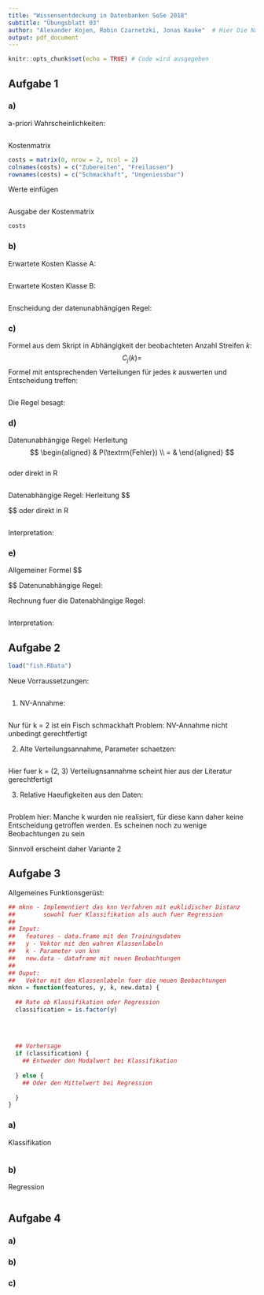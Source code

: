 ```yaml
---
title: "Wissensentdeckung in Datenbanken SoSe 2018"
subtitle: "Übungsblatt 03"
author: "Alexander Kojen, Robin Czarnetzki, Jonas Kauke"  # Hier Die Nammen aller Gruppenmitglieder eintragen!
output: pdf_document
---
```


```r
knitr::opts_chunk$set(echo = TRUE) # Code wird ausgegeben
```
## Aufgabe 1

### a)
a-priori Wahrscheinlichkeiten:
```r

```


Kostenmatrix
```r

costs = matrix(0, nrow = 2, ncol = 2)
colnames(costs) = c("Zubereiten", "Freilassen")
rownames(costs) = c("Schmackhaft", "Ungeniessbar")
```

Werte einfügen
```r

```

Ausgabe der Kostenmatrix
```r
costs
```

### b)

Erwartete Kosten Klasse A:
```r

```

Erwartete Kosten Klasse B:
```r

```

Enscheidung der datenunabhängigen Regel:


### c)
Formel aus dem Skript in Abhängigkeit der beobachteten Anzahl Streifen $k$:  
$$
C_j(k) = 
$$ 
Formel mit entsprechenden Verteilungen für jedes $k$ auswerten und Entscheidung treffen:

```r

```


Die Regel besagt: 


### d)
Datenunabhängige Regel:
Herleitung
$$
\begin{aligned}
& P(\textrm{Fehler}) \\
= &
\end{aligned}
$$  
oder direkt in R
```r

```




Datenabhängige Regel:
Herleitung
$$

$$
oder direkt in R
```r

```
Interpretation:

### e)
Allgemeiner Formel
$$

$$
Datenunabhängige Regel:


Rechnung fuer die Datenabhängige Regel:
```r

```

Interpretation:

## Aufgabe 2
```r
load("fish.RData")
```

Neue Vorraussetzungen:
```r

```


1. NV-Annahme:
```r

```
Nur für k = 2 ist ein Fisch schmackhaft
Problem: NV-Annahme nicht unbedingt gerechtfertigt

2. Alte Verteilungsannahme, Parameter schaetzen:
```r

```
Hier fuer k = (2, 3)
Verteilugnsannahme scheint hier aus der Literatur gerechtfertigt


3. Relative Haeufigkeiten aus den Daten:
```r

```

Problem hier: Manche k wurden nie realisiert, für diese
kann daher keine Entscheidung getroffen werden. Es scheinen noch
zu wenige Beobachtungen zu sein

Sinnvoll erscheint daher Variante 2


## Aufgabe 3
Allgemeines Funktionsgerüst:
```r
## mknn - Implementiert das knn Verfahren mit euklidischer Distanz
##        sowohl fuer Klassifikation als auch fuer Regression
## 
## Input:
##   features - data.frame mit den Trainingsdaten
##   y - Vektor mit den wahren Klassenlabeln
##   k - Parameter von knn
##   new.data - dataframe mit neuen Beobachtungen
##
## Ouput:
##   Vektor mit den Klassenlabeln fuer die neuen Beobachtungen
mknn = function(features, y, k, new.data) {
  
  ## Rate ob Klassifikation oder Regression
  classification = is.factor(y)
  
  
  
  
  ## Vorhersage
  if (classification) {
    ## Entweder den Modalwert bei Klassifikation
    
  } else {
    ## Oder den Mittelwert bei Regression
    
  }
}
```
### a)
Klassifikation
```r

```

### b)
Regression
```r

```



## Aufgabe 4

### a)
### b)
\begin{itemize}
  \item[1)]
  \item[2)]
  \item[3)]
  \item[4)]
  \item[5)]
  \item[6)]
\end{itemize}

### c)